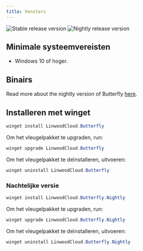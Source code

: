 ```yaml
---
title: Vensters
---
```


![Stable release version](https://img.shields.io/badge/dynamic/yaml?color=c4840d&label=Stable&query=%24.version&url=https%3A%2F%2Fraw.githubusercontent.com%2FLinwoodDev%2Fbutterfly%2Fstable%2Fapp%2Fpubspec.yaml&style=for-the-badge)
![Nightly release version](https://img.shields.io/badge/dynamic/yaml?color=f7d28c&label=Nightly&query=%24.version&url=https%3A%2F%2Fraw.githubusercontent.com%2FLinwoodDev%2Fbutterfly%2Fnightly%2Fapp%2Fpubspec.yaml&style=for-the-badge)


## Minimale systeemvereisten

- Windows 10 of hoger.

## Binairs

<Tabs>
<TabItem label="Stable">
  <CardGrid>
    <DownloadButton after="/downloads/post-windows" href="https://github.com/LinwoodDev/butterfly/releases/download/stable/linwood-butterfly-windows-setup-x86_64.exe" title="Setup (x86_64)"/>
    <DownloadButton after="/downloads/post-windows" href="https://github.com/LinwoodDev/butterfly/releases/download/stable/linwood-butterfly-windows-x86_64.zip" title="Portable (x86_64)"/>
  </CardGrid>
</TabItem>
<TabItem label="Nightly">
  <CardGrid>
    <DownloadButton after="/downloads/post-windows" href="https://github.com/LinwoodDev/butterfly/releases/download/nightly/linwood-butterfly-windows-setup-x86_64.exe" title="Setup (x86_64)"/>
    <DownloadButton after="/downloads/post-windows" href="https://github.com/LinwoodDev/butterfly/releases/download/nightly/linwood-butterfly-windows-x86_64.zip" title="Portable (x86_64)"/>
  </CardGrid>
</TabItem>
</Tabs>

Read more about the nightly version of Butterfly [here](/community/nightly).

## Installeren met winget

```powershell
winget install LinwoodCloud.Butterfly
```

Om het vleugelpakket te upgraden, run:

```powershell
winget upgrade LinwoodCloud.Butterfly
```

Om het vleugelpakket te deïnstalleren, uitvoeren:

```powershell
winget uninstall LinwoodCloud.Butterfly
```

### Nachtelijke versie

```powershell
winget install LinwoodCloud.Butterfly.Nightly
```

Om het vleugelpakket te upgraden, run:

```powershell
winget upgrade LinwoodCloud.Butterfly.Nightly
```

Om het vleugelpakket te deïnstalleren, uitvoeren:

```powershell
winget uninstall LinwoodCloud.Butterfly.Nightly
```
